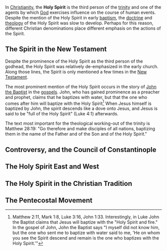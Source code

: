{{subpages}}

In [[Christianity]], the '''Holy Spirit''' is the third person of the [[trinity]] and one of the agents by which [[God]] exercises influence on the course of human events. Despite the mention of the Holy Spirit in early [[baptism]], the [[doctrine]] and [[theology]] of the Holy Spirit was slow to develop. Perhaps for this reason, different Christian denominations place different emphasis on the actions of the Spirit.

== The Spirit in the New Testament ==
Despite the prominence of the Holy Spirit as the third person of the godhead, the Holy Spirit was relatively de-emphasized in the early church. Along those lines, the Spirit is only mentioned a few times in the [[New Testament]]. 

The most prominent mention of the Holy Spirit occurs in the story of [[John the Baptist]] in the [[gospels]]. John, who has gained prominence as a preacher and prophet, claims that he baptizes with water, but that the one who comes after him will baptize with the Holy Spirit<ref>Matthew 2:11, Mark 1:8, Luke 3:16, John 1:33. Interestingly, in Luke John the Baptist claims that Jesus will baptize with the "Holy Spirit and fire." In the gospel of John, John the Baptist says "I myself did not know him, but the one who sent me to baptize with water said to me, 'He on whom you see the Spirit descend and remain is the one who baptizes with the Holy Spirit.'"</ref> When Jesus himself is baptized by John, the spirit descends like a dove onto Jesus, and Jesus is said to be "full of the Holy Spirit" (Luke 4:1) afterwards. 

The text most important for the theological working-out of the trinity is Matthew 28:19: "Go therefore and make disciples of all nations, baptizing them in the name of the Father and of the Son and of the Holy Spirit."

== Controversy, and the Council of Constantinople ==

== The Holy Spirit East and West ==

== The Holy Spirit in the Christian Tradition ==
== The Pentecostal Movement ==